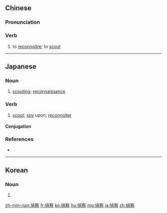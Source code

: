 {{also|侦察}}
==Chinese==
{{zh-forms|s=侦察}}

===Pronunciation===
{{zh-pron
|m=zhēnchá
|c=zing1 caat3
|mn=cheng-chhat
|cat=v
}}

===Verb===
{{zh-verb}}

# to [[reconnoitre]]; to [[scout]]

----

==Japanese==
{{ja-kanjitab|てい|さつ|yomi=on}}

===Noun===
{{ja-noun|ていさつ|count=-}}

# [[scouting]]; [[reconnaissance]]

===Verb===
{{ja-verb-suru|tr=trans|ていさつ}}

# [[scout]]; [[spy]] upon; [[reconnoiter]]

====Conjugation====
{{ja-suru|ていさつ}}

===References===
* {{R:Shogakukan}}

----
==Korean==
{{ko-hanjatab}}

===Noun===
{{ko-noun|hj|hangeul=정찰}}

# {{hanja form of|정찰|[[reconnaissance]]}}

[[zh-min-nan:偵察]]
[[fr:偵察]]
[[ko:偵察]]
[[hu:偵察]]
[[mg:偵察]]
[[ja:偵察]]
[[zh:偵察]]